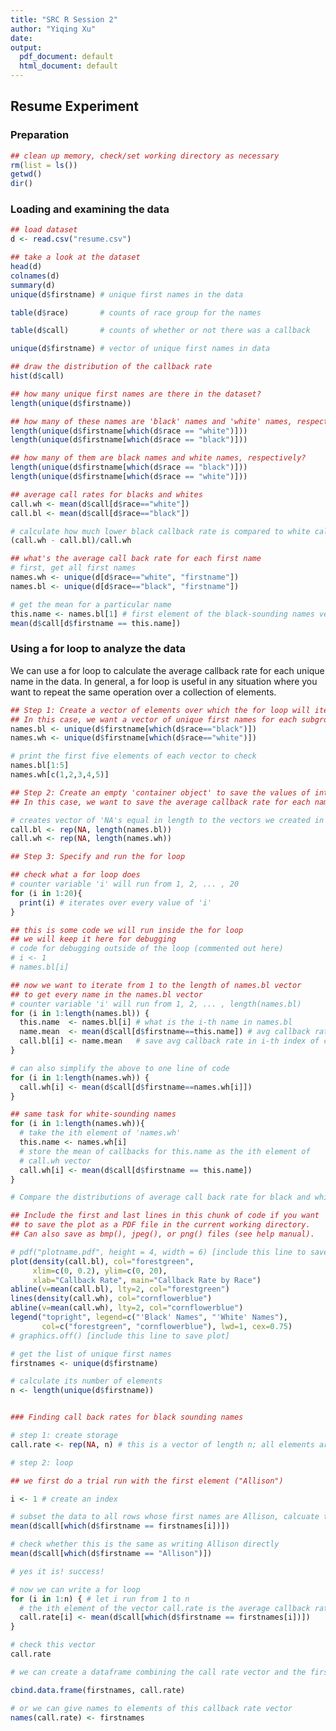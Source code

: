 ```yaml
---
title: "SRC R Session 2"
author: "Yiqing Xu"
date: 
output:
  pdf_document: default
  html_document: default
---
```



## Resume Experiment

### Preparation
```r
## clean up memory, check/set working directory as necessary
rm(list = ls())
getwd()
dir()
```

### Loading and examining the data
```r
## load dataset
d <- read.csv("resume.csv")

## take a look at the dataset
head(d)
colnames(d)
summary(d)
unique(d$firstname) # unique first names in the data
```
\vspace{5mm}
```r
table(d$race)       # counts of race group for the names
```

```r
table(d$call)       # counts of whether or not there was a callback
```


```r
unique(d$firstname) # vector of unique first names in data
```

```r
## draw the distribution of the callback rate
hist(d$call)
```

```r
## how many unique first names are there in the dataset?
length(unique(d$firstname))
```

```r
## how many of these names are 'black' names and 'white' names, respectively?
length(unique(d$firstname[which(d$race == "white")]))
length(unique(d$firstname[which(d$race == "black")]))
```

```r
## how many of them are black names and white names, respectively?
length(unique(d$firstname[which(d$race == "black")]))
length(unique(d$firstname[which(d$race == "white")]))
```

```r
## average call rates for blacks and whites
call.wh <- mean(d$call[d$race=="white"])
call.bl <- mean(d$call[d$race=="black"])
```

```r
# calculate how much lower black callback rate is compared to white callback rate
(call.wh - call.bl)/call.wh
```

```r
## what's the average call back rate for each first name
# first, get all first names
names.wh <- unique(d[d$race=="white", "firstname"])
names.bl <- unique(d[d$race=="black", "firstname"])
```

```r
# get the mean for a particular name
this.name <- names.bl[1] # first element of the black-sounding names vector
mean(d$call[d$firstname == this.name])
```
\vspace{5mm}

### Using a for loop to analyze the data
We can use a for loop to calculate the average callback rate for each unique name in the data. In general, a for loop is useful in any situation where you want to repeat the same operation over a collection of elements.
\vspace{5mm}
```r
## Step 1: Create a vector of elements over which the for loop will iterate
## In this case, we want a vector of unique first names for each subgroup
names.bl <- unique(d$firstname[which(d$race=="black")])
names.wh <- unique(d$firstname[which(d$race=="white")])
```

```r
# print the first five elements of each vector to check
names.bl[1:5]
names.wh[c(1,2,3,4,5)]
```
\vspace{5mm}
```r
## Step 2: Create an empty 'container object' to save the values of interest
## In this case, we want to save the average callback rate for each name
```

```r
# creates vector of 'NA's equal in length to the vectors we created in step 1
call.bl <- rep(NA, length(names.bl))
call.wh <- rep(NA, length(names.wh)) 
```
\vspace{5mm}
```r
## Step 3: Specify and run the for loop

## check what a for loop does
# counter variable 'i' will run from 1, 2, ... , 20
for (i in 1:20){
  print(i) # iterates over every value of 'i'
}

## this is some code we will run inside the for loop 
## we will keep it here for debugging
# code for debugging outside of the loop (commented out here)
# i <- 1
# names.bl[i]

## now we want to iterate from 1 to the length of names.bl vector 
## to get every name in the names.bl vector
# counter variable 'i' will run from 1, 2, ... , length(names.bl)
for (i in 1:length(names.bl)) {
  this.name  <- names.bl[i] # what is the i-th name in names.bl
  name.mean  <- mean(d$call[d$firstname==this.name]) # avg callback rate for that name
  call.bl[i] <- name.mean   # save avg callback rate in i-th index of container
}

# can also simplify the above to one line of code
for (i in 1:length(names.wh)) {
  call.wh[i] <- mean(d$call[d$firstname==names.wh[i]])
}

## same task for white-sounding names
for (i in 1:length(names.wh)){
  # take the ith element of 'names.wh' 
  this.name <- names.wh[i]
  # store the mean of callbacks for this.name as the ith element of 
  # call.wh vector
  call.wh[i] <- mean(d$call[d$firstname == this.name])
}
```

\vspace{5mm}
```r
# Compare the distributions of average call back rate for black and white names

## Include the first and last lines in this chunk of code if you want
## to save the plot as a PDF file in the current working directory.
## Can also save as bmp(), jpeg(), or png() files (see help manual).

# pdf("plotname.pdf", height = 4, width = 6) [include this line to save plot]
plot(density(call.bl), col="forestgreen",
     xlim=c(0, 0.2), ylim=c(0, 20),
     xlab="Callback Rate", main="Callback Rate by Race")
abline(v=mean(call.bl), lty=2, col="forestgreen")
lines(density(call.wh), col="cornflowerblue")
abline(v=mean(call.wh), lty=2, col="cornflowerblue")
legend("topright", legend=c("'Black' Names", "'White' Names"), 
       col=c("forestgreen", "cornflowerblue"), lwd=1, cex=0.75)
# graphics.off() [include this line to save plot]
```
\vspace{5mm}


```r
# get the list of unique first names
firstnames <- unique(d$firstname)

# calculate its number of elements
n <- length(unique(d$firstname))


### Finding call back rates for black sounding names

# step 1: create storage
call.rate <- rep(NA, n) # this is a vector of length n; all elements are NAs

# step 2: loop

## we first do a trial run with the first element ("Allison")

i <- 1 # create an index

# subset the data to all rows whose first names are Allison, calcuate the mean call-back rate
mean(d$call[which(d$firstname == firstnames[i])])

# check whether this is the same as writing Allison directly
mean(d$call[which(d$firstname == "Allison")])

# yes it is! success!

# now we can write a for loop
for (i in 1:n) { # let i run from 1 to n
  # the ith element of the vector call.rate is the average callback rate for the ith first name from the name of unique names we created
  call.rate[i] <- mean(d$call[which(d$firstname == firstnames[i])])
}

# check this vector
call.rate

# we can create a dataframe combining the call rate vector and the first names

cbind.data.frame(firstnames, call.rate)

# or we can give names to elements of this callback rate vector
names(call.rate) <- firstnames
```